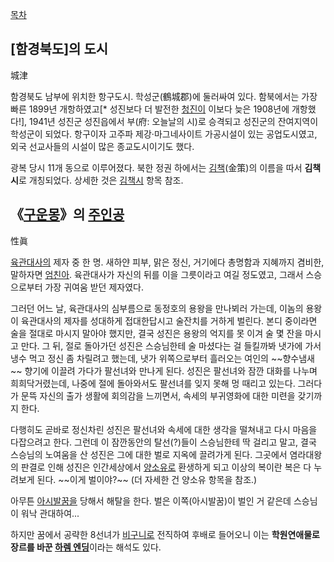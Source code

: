 [[목차]]

== [함경북도]의 도시 ==
城津

함경북도 남부에 위치한 항구도시. 학성군(鶴城郡)에 둘러싸여 있다. 함북에서는 가장 빠른 1899년 개항하였고[* 성진보다 더 발전한 [[청진]]이 이보다 늦은 1908년에 개항했다!], 1941년 성진군 성진읍에서 부(府: 오늘날의 시)로 승격되고 성진군의 잔여지역이 학성군이 되었다. 항구이자 고주파 제강·마그네사이트 가공시설이 있는 공업도시였고, 외국 선교사들의 시설이 많은 종교도시이기도 했다. 

광복 당시 11개 동으로 이루어졌다. 북한 정권 하에서는 [[김책]](金策)의 이름을 따서 '''김책시'''로 개칭되었다. 상세한 것은 [[김책시]] 항목 참조.
== 《[[구운몽]]》의 [[주인공]] ==
性眞

[[육관대사]]의 제자 중 한 명. 새하얀 피부, 맑은 정신, 거기에다 총명함과 지혜까지 겸비한, 말하자면 [[엄친아]]. 육관대사가 자신의 뒤를 이을 그릇이라고 여길 정도였고, 그래서 스승으로부터 가장 귀여움 받던 제자였다.

그러던 어느 날, 육관대사의 심부름으로 동정호의 용왕을 만나뵈러 가는데, 이놈의 용왕이 육관대사의 제자를 성대하게 접대한답시고 술잔치를 거하게 벌린다. 본디 중이라면 술을 절대로 마시지 말아야 했지만, 결국 성진은 용왕의 억지를 못 이겨 술 몇 잔을 마시고 만다. 그 뒤, 절로 돌아가던 성진은 스승님한테 술 마셨다는 걸 들킬까봐 냇가에 가서 냉수 먹고 정신 좀 차릴려고 했는데, 냇가 위쪽으로부터 흘러오는 여인의 ~~향수냄새~~ 향기에 이끌려 가다가 팔선녀와 만나게 된다. 성진은 팔선녀와 잠깐 대화를 나누며 희희닥거렸는데, 나중에 절에 돌아와서도 팔선녀를 잊지 못해 멍 때리고 있는다. 그러다가 문뜩 자신의 출가 생활에 회의감을 느끼면서, 속세의 부귀영화에 대한 미련을 갖기까지 한다. 

다행히도 곧바로 정신차린 성진은 팔선녀와 속세에 대한 생각을 떨쳐내고 다시 마음을 다잡으려고 한다. 그런데 이 잠깐동안의 탈선(?)들이 스승님한테 딱 걸리고 말고, 결국 스승님의 노여움을 산 성진은 그에 대한 벌로 지옥에 끌려가게 된다. 그곳에서 염라대왕의 판결로 인해 성진은 인간세상에서 [[양소유]]로 환생하게 되고 이상의 복이란 복은 다 누려보게 된다. ~~이게 벌이야?~~ (더 자세한 건 양소유 항목을 참조.)

아무튼 [[아시발꿈]]을 당해서 해탈을 한다. 벌은 이쪽(아시발꿈)이 벌인 거 같은데 스승님이 워낙 관대하여...

하지만 꿈에서 공략한 8선녀가 [[비구니]]로 전직하여 후배로 들어오니 이는 '''학원연애물로 장르를 바꾼 [[하렘 엔딩]]'''이라는 해석도 있다.
